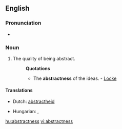 ==English==

===Pronunciation===
* {{IPA|/æp'strɜktnεs/}}

===Noun===
{{en-noun|es}}

# The quality of being abstract.
#: '''Quotations'''
#:* The '''abstractness''' of the ideas. - [[Locke]]

====Translations====
{{trans-top|the quality of being abstract}}
* Dutch: [[abstractheid]]
{{trans-mid}}
* Hungarian: {{t+|hu|elvontság}}, {{t+|hu|absztraktság}}
{{trans-bottom}}

[[hu:abstractness]]
[[vi:abstractness]]